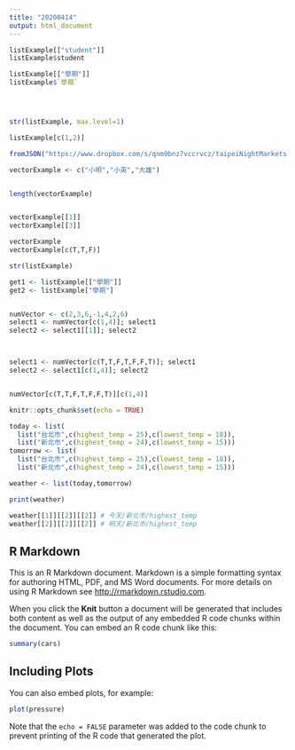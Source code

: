 ```yaml
---
title: "20200414"
output: html_document
---
```

```r
listExample[["student"]]
listExample$student

listExample[["學期"]] 
listExample$`學期`




str(listExample, max.level=1)

listExample[c(1,2)]

fromJSON("https://www.dropbox.com/s/qnm9bnz7vccrvcz/taipeiNightMarkets.json?dl=1", simplifyDataFrame = F) -> taipeiNightMarkets
```

```r
vectorExample <- c("小明","小英","大雄")


length(vectorExample)


vectorExample[[1]]
vectorExample[[3]]

vectorExample
vectorExample[c(T,T,F)]  


```

```r
str(listExample)

get1 <- listExample[["學期"]]
get2 <- listExample["學期"]


numVector <- c(2,3,6,-1,4,2,6)
select1 <- numVector[c(1,4)]; select1
select2 <- select1[[1]]; select2



select1 <- numVector[c(T,T,F,T,F,F,T)]; select1
select2 <- select1[c(1,4)]; select2


numVector[c(T,T,F,T,F,F,T)][c(1,4)]


```

```r
knitr::opts_chunk$set(echo = TRUE)
```
```r
today <- list(
  list("台北市",c(highest_temp = 25),c(lowest_temp = 18)),
  list("新北市",c(highest_temp = 24),c(lowest_temp = 15)))
tomorrow <- list(
  list("台北市",c(highest_temp = 25),c(lowest_temp = 18)),
  list("新北市",c(highest_temp = 24),c(lowest_temp = 15)))

weather <- list(today,tomorrow)

print(weather)

weather[[1]][[2]][[2]] # 今天/新北市/highest_temp
weather[[2]][[2]][[2]] # 明天/新北市/highest_temp
```

## R Markdown

This is an R Markdown document. Markdown is a simple formatting syntax for authoring HTML, PDF, and MS Word documents. For more details on using R Markdown see <http://rmarkdown.rstudio.com>.

When you click the **Knit** button a document will be generated that includes both content as well as the output of any embedded R code chunks within the document. You can embed an R code chunk like this:

```r
summary(cars)
```

## Including Plots

You can also embed plots, for example:

```r
plot(pressure)
```

Note that the `echo = FALSE` parameter was added to the code chunk to prevent printing of the R code that generated the plot.

